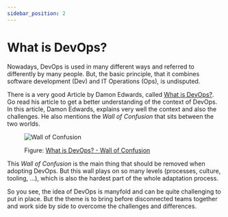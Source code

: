 ```yaml
---
sidebar_position: 2
---
```


# What is DevOps?

Nowadays, DevOps is used in many different ways and referred to differently by
many people. But, the basic principle, that it combines software development
(Dev) and IT Operations (Ops), is undisputed.

There is a very good Article by Damon Edwards, called [What is
DevOps?](http://dev2ops.org/2010/02/what-is-devops/). Go read his article to get
a better understanding of the context of DevOps. In this article, Damon Edwards,
explains very well the context and also the challenges. He also mentions the
_Wall of Confusion_ that sits between the two worlds.

<figure>

![Wall of Confusion](http://dev2ops.org/wp-content/uploads/2010/02/WallOfConfusion.png)

  <figcaption>Figure: <a href="http://dev2ops.org/2010/02/what-is-devops/">What is DevOps? - Wall of Confusion</a></figcaption>
</figure>

This _Wall of Confusion_ is the main thing that should be removed when adopting
DevOps. But this wall plays on so many levels (processes, culture, tooling,
...), which is also the hardest part of the whole adaptation process.

So you see, the idea of DevOps is manyfold and can be quite challenging to put
in place. But the theme is to bring before disconnected teams together and work
side by side to overcome the challenges and differences.
